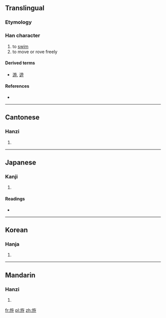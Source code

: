 ==Translingual==

===Etymology===
{{Han compound|㫃|子|ls=ic}}

===Han character===
{{Han char|rn=70|rad=方|as=05|sn=9|four=0824<sub>7</sub>|canj=卜尸人弓木 (YSOND)}}

# to [[swim]]
# to move or rove freely

====Derived terms====
* [[游]], [[遊]]

====References====
* {{Han ref|kx=0482.070|dkj=13632|dj=0844.020|hdz=32176.050|uh=65BF|ud=26047|bh=CEEA|bd=52970}}

----

==Cantonese==

===Hanzi===
{{yue-hanzi|jyut=|y=yau4}}

# {{defn|lang=yue|sort=方05}}

----

==Japanese==

===Kanji===
{{ja-kanji|grade=|rs=方05}}

# {{defn|lang=ja|sort=方05}}

====Readings====
* {{ja-readings|on=[[よう]] (yō), [[よ]] (yo), [[りゅう]] (ryū), [[る]] (ru)|kun=[[はたあし]] (hataashi)}}

----

==Korean==

===Hanja===
{{ko-hanja|hangeul=유|eumhun=|rv=yu|mr=yu|y=yu}}

# {{defn|lang=ko|sort=方05}}

----

==Mandarin==

===Hanzi===
{{cmn-hanzi|pin=[[yóu]] ([[you2]])|wg=yu<sup>2</sup>}}

# {{defn|lang=cmn|sort=方05}}

[[fr:斿]]
[[pl:斿]]
[[zh:斿]]
